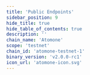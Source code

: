 ```yaml
---
title: 'Public Endpoints'
sidebar_position: 9
hide_title: true
hide_table_of_contents: true
description: ''
chain_name: 'Atomone'
scope: 'testnet'
chain_id: 'atomone-testnet-1'
binary_version: 'v2.0.0-rc1'
icon_url: 'atomone-icon.svg'
---
```



<PageTitle
  iconUrl="img/atomone-icon.svg"
  title="Atomone Public Endpoints"
  chainId="atomone-testnet-1"
  version="v2.0.0-rc1"
/>

<PublicEndpoints chainId="atomone-testnet-1" />